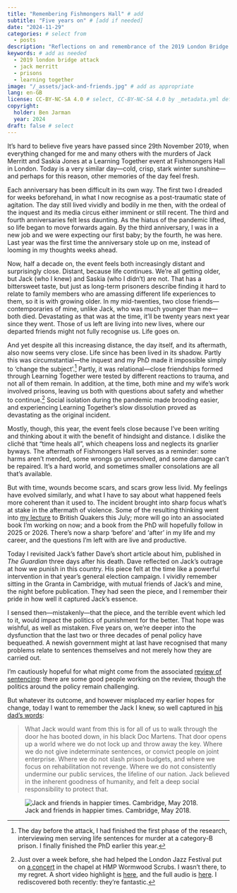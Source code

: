 ```yaml
---
title: "Remembering Fishmongers Hall" # add
subtitle: "Five years on" # [add if needed]
date: "2024-11-29"
categories: # select from
  - posts
description: "Reflections on and remembrance of the 2019 London Bridge attack" # add
keywords: # add as needed
  - 2019 london bridge attack
  - jack merritt
  - prisons
  - learning together
image: "/_assets/jack-and-friends.jpg" # add as appropriate
lang: en-GB
license: CC-BY-NC-SA 4.0 # select, CC-BY-NC-SA 4.0 by _metadata.yml default
copyright:
  holder: Ben Jarman
  year: 2024
draft: false # select
---
```


It's hard to believe five years have passed since 29th November 2019, when everything changed for me and many others with the murders of Jack Merritt and Saskia Jones at a Learning Together event at Fishmongers Hall in London. Today is a very similar day---cold, crisp, stark winter sunshine---and perhaps for this reason, other memories of the day feel fresh.

Each anniversary has been difficult in its own way. The first two I dreaded for weeks beforehand, in what I now recognise as a post-traumatic state of agitation. The day still lived vividly and bodily in me then, with the ordeal of the inquest and its media circus either imminent or still recent. The third and fourth anniversaries felt less daunting. As the hiatus of the pandemic lifted, so life began to move forwards again. By the third anniversary, I was in a new job and we were expecting our first baby; by the fourth, he was here. Last year was the first time the anniversary stole up on me, instead of looming in my thoughts weeks ahead.

Now, half a decade on, the event feels both increasingly distant and surprisingly close. Distant, because life continues. We're all getting older, but Jack (who I knew) and Saskia (who I didn't) are not. That has a bittersweet taste, but just as long-term prisoners describe finding it hard to relate to family members who are amassing different life experiences to them, so it is with growing older. In my mid-twenties, two close friends---contemporaries of mine, unlike Jack, who was much younger than me---both died. Devastating as that was at the time, it'll be twenty years next year since they went. Those of us left are living into new lives, where our departed friends might not fully recognise us. Life goes on.

And yet despite all this increasing distance, the day itself, and its aftermath, also now seems very close. Life since has been lived in its shadow. Partly this was circumstantial---the inquest and my PhD made it impossible simply to 'change the subject'.[^1] Partly, it was relational---close friendships formed through Learning Together were tested by different reactions to trauma, and not all of them remain. In addition, at the time, both mine and my wife's work involved prisons, leaving us both with questions about safety and whether to continue.[^2] Social isolation during the pandemic made brooding easier, and experiencing Learning Together's slow dissolution proved as devastating as the original incident.

Mostly, though, this year, the event feels close because I've been writing and thinking about it with the benefit of hindsight and distance. I dislike the cliché that "time heals all", which cheapens loss and neglects its gnarlier byways. The aftermath of Fishmongers Hall serves as a reminder: some harms aren't mended, some wrongs go unresolved, and some damage can't be repaired. It's a hard world, and sometimes smaller consolations are all that's available.

But with time, wounds become scars, and scars grow less livid. My feelings have evolved similarly, and what I have to say about what happened feels more coherent than it used to. The incident brought into sharp focus what's at stake in the aftermath of violence. Some of the resulting thinking went into [my lecture](/publications/jarmanGettingWhatWe2024.qmd) to British Quakers this July; more will go into an associated book I'm working on now; and a book from the PhD will hopefully follow in 2025 or 2026. There's now a sharp 'before' and 'after' in my life and my career, and the questions I'm left with are live and productive.

Today I revisited Jack's father Dave's short article about him, published in *The Guardian* three days after his death. Dave reflected on Jack's outrage at how we punish in this country. His piece felt at the time like a powerful intervention in that year's general election campaign. I vividly remember sitting in the Granta in Cambridge, with mutual friends of Jack's and mine, the night before publication. They had seen the piece, and I remember their pride in how well it captured Jack's essence.

I sensed then---mistakenly---that the piece, and the terrible event which led to it, would impact the politics of punishment for the better. That hope was wishful, as well as mistaken. Five years on, we're deeper into the dysfunction that the last two or three decades of penal policy have bequeathed. A newish government might at last have recognised that many problems relate to sentences themselves and not merely how they are carried out.

I'm cautiously hopeful for what might come from the associated [review of sentencing](https://consult.justice.gov.uk/digital-communications/independent-sentencing-review-2024-to-2025-cfe/ "Independent Sentencing Review 2024-25: Call for Evidence"): there are some good people working on the review, though the politics around the policy remain challenging.

But whatever its outcome, and however misplaced my earlier hopes for change, today I want to remember the Jack I knew, so well captured in [his dad's words](https://www.theguardian.com/uk-news/2019/dec/02/jack-merritt-london-bridge-attack-dave-merritt "Jack would be livid his death has been used to further an agenda of hate"):

> What Jack would want from this is for all of us to walk through the door he has booted down, in his black Doc Martens. That door opens up a world where we do not lock up and throw away the key. Where we do not give indeterminate sentences, or convict people on joint enterprise. Where we do not slash prison budgets, and where we focus on rehabilitation not revenge. Where we do not consistently undermine our public services, the lifeline of our nation. Jack believed in the inherent goodness of humanity, and felt a deep social responsibility to protect that.

![Jack and friends in happier times. Cambridge, May 2018.](/_assets/jack-and-friends.jpg)

[^1]: The day before the attack, I had finished the first phase of the research, interviewing men serving life sentences for murder at a category-B prison. I finally finished the PhD earlier this year.

[^2]: Just over a week before, she had helped the London Jazz Festival put on [a concert](https://serious.org.uk/news/2019/rhiannon-giddens-headlines-our-first-ever-efg-london-jazz-festival-concert-inside-a-prison "Rhiannon Giddens headlines our first ever EFG London Jazz Festival concert inside a prison") in the chapel at HMP Wormwood Scrubs. I wasn't there, to my regret. A short video highlight is [here](https://youtu.be/fXfmdKYWHaU?feature=shared "Rhiannon Giddens & HM Prison Wormwoods Scrubs Ensemble | EFG London Jazz Festival 2019"), and the full audio is [here](https://soundcloud.com/seriouslive/sets/rhiannon-giddens-francesco-turrisi-at-hmp-wormwood-scrubs-chapel-efg-london-jazz-festival-2019 "Rhiannon Giddens & Francesco Turrisi at HMP Wormwood Scrubs Chapel, EFG London Jazz Festival 2019"). I rediscovered both recently: they're fantastic.